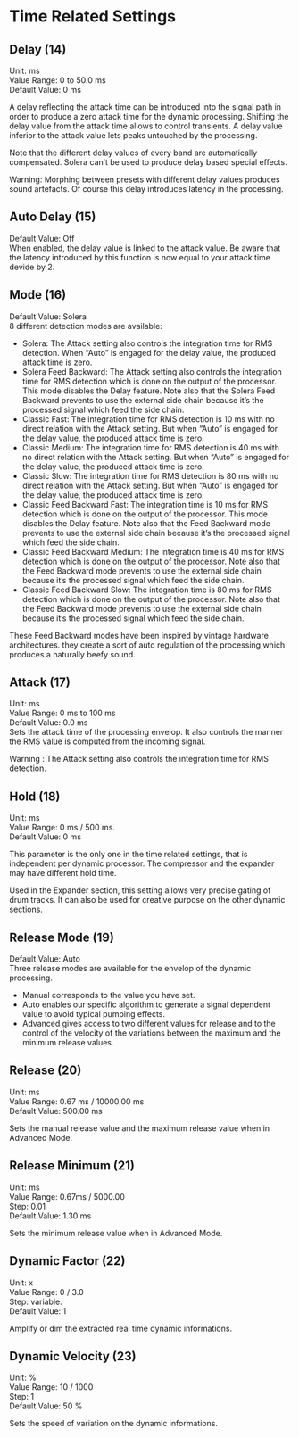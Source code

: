 # Time Related Settings

## Delay (14)
Unit: ms  
Value Range: 0 to 50.0 ms  
Default Value: 0 ms

A delay reflecting the attack time can be introduced into the signal path in order to produce a zero attack time for
the dynamic processing. Shifting the delay value from the attack time allows to control transients. A delay value
inferior to the attack value lets peaks untouched by the processing.

:::{.callout-note}
Note that the different delay values of every band are automatically compensated. Solera can’t be used to produce
delay based special effects.
:::

:::{.callout-warning}
 Warning: Morphing between presets with different delay values produces sound artefacts.
Of course this delay introduces latency in the processing.
:::

## Auto Delay (15)
Default Value: Off  
When enabled, the delay value is linked to the attack value. Be aware that the latency introduced by this function
is now equal to your attack time devide by 2.

## Mode (16)
Default Value: Solera  
8 different detection modes are available:

- Solera: The Attack setting also controls the integration time for RMS detection. When “Auto” is engaged for the
delay value, the produced attack time is zero.
- Solera Feed Backward: The Attack setting also controls the integration time for RMS detection which is done on
the output of the processor. This mode disables the Delay feature. Note also that the Solera Feed Backward prevents 
to use the external side chain because it’s the processed signal which feed the side chain.
- Classic Fast: The integration time for RMS detection is 10 ms with no direct relation with the Attack setting. But
when “Auto” is engaged for the delay value, the produced attack time is zero.
- Classic Medium: The integration time for RMS detection is 40 ms with no direct relation with the Attack setting.
But when “Auto” is engaged for the delay value, the produced attack time is zero.
- Classic Slow: The integration time for RMS detection is 80 ms with no direct relation with the Attack setting. But
when “Auto” is engaged for the delay value, the produced attack time is zero.
- Classic Feed Backward Fast: The integration time is 10 ms for RMS detection which is done on the output of the
processor. This mode disables the Delay feature. Note also that the Feed Backward mode prevents to use the external side chain because it’s the processed signal which feed the side chain.
- Classic Feed Backward Medium: The integration time is 40 ms for RMS detection which is done on the output
of the processor. Note also that the Feed Backward mode prevents to use the external side chain because it’s the
processed signal which feed the side chain.
- Classic Feed Backward Slow: The integration time is 80 ms for RMS detection which is done on the output of the
processor. Note also that the Feed Backward mode prevents to use the external side chain because it’s the processed signal which feed the side chain.

:::{.callout-note}
These Feed Backward modes have been inspired by vintage hardware architectures. they create a sort of auto regulation of the processing which produces a naturally beefy sound.
:::

## Attack (17)
Unit: ms  
Value Range: 0 ms to 100 ms  
Default Value: 0.0 ms  
Sets the attack time of the processing envelop. It also controls the manner the RMS value is computed from the
incoming signal.

:::{.callout-warning}
 Warning : The Attack setting also controls the integration time for RMS detection.
:::

## Hold (18)
Unit: ms  
Value Range: 0 ms / 500 ms.  
Default Value: 0 ms

This parameter is the only one in the time related settings, that is independent per dynamic processor. The compressor 
and the expander may have different hold time.

:::{.callout-note}
Used in the Expander section, this setting allows very precise gating of drum tracks. It can also be used for creative
purpose on the other dynamic sections.
:::

## Release Mode (19)
Default Value: Auto  
Three release modes are available for the envelop of the dynamic processing.

- Manual corresponds to the value you have set.
- Auto enables our specific algorithm to generate a signal dependent value to avoid typical pumping effects.
- Advanced gives access to two different values for release and to the control of the velocity of the variations between 
the maximum and the minimum release values.


## Release (20)
Unit: ms  
Value Range: 0.67 ms / 10000.00 ms  
Default Value: 500.00 ms

Sets the manual release value and the maximum release value when in Advanced Mode.

## Release Minimum (21)
Unit: ms  
Value Range: 0.67ms / 5000.00  
Step: 0.01  
Default Value: 1.30 ms

Sets the minimum release value when in Advanced Mode.


## Dynamic Factor (22)
Unit: x  
Value Range: 0 / 3.0  
Step: variable.  
Default Value: 1

Amplify or dim the extracted real time dynamic informations.


## Dynamic Velocity (23)
Unit: %  
Value Range: 10 / 1000  
Step: 1  
Default Value: 50 %

Sets the speed of variation on the dynamic informations.
